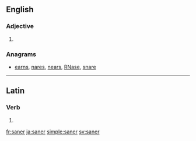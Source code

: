 ==English==

===Adjective===
{{head|en}}

# {{en-comparative of|sane}}

===Anagrams===
* [[earns#English|earns]], [[nares#English|nares]], [[nears#English|nears]], [[RNase#English|RNase]], [[snare#English|snare]]

----

==Latin==

===Verb===
{{la-verb-form|sāner}}

# {{conjugation of|sānō||1|s|pres|pass|sub|lang=la}}

[[fr:saner]]
[[ja:saner]]
[[simple:saner]]
[[sv:saner]]